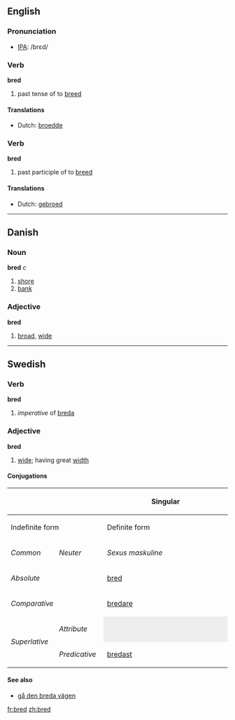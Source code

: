 ==English==
=== Pronunciation ===
*[[w:IPA|IPA]]: /brεd/

=== Verb ===
'''bred'''

# past tense of to [[breed]]

==== Translations ====
*Dutch: [[broedde]]

=== Verb ===

'''bred'''

# past participle of to [[breed]]

==== Translations ====
*Dutch: [[gebroed]]

----

==Danish==
===Noun===
'''bred''' ''c''

# [[shore]]
# [[bank]]

===Adjective===
'''bred'''

# [[broad]], [[wide]]

----

==Swedish==
===Verb===
'''bred'''

#''imperative'' of [[breda]]

===Adjective===
'''bred'''

#[[wide]]; having great [[width]]

====Conjugations====
{| border=1 cellspacing=0 
|- bgcolor="#FFFFF0" align=center
! rowspan=3 colspan=2 |
! colspan=4 width=400 | Singular
! rowspan=3 width=100 | Plural
|- bgcolor="#FFFFF0" align=center
! colspan=2 width=200 | Indefinite form
! colspan=2 width=200 | Definite form
|- bgcolor="#FFFFF0" align=center
| width=100 | ''Common''
| width=100 | ''Neuter''
| width=100 | ''Sexus maskuline''
| width=100 | ''Other sexus''
|- align=center
| bgcolor="#FFFFF0" colspan=2 width=120 | ''Absolute''
| [[bred]]
| [[brett]]
| [[brede]]
| [[breda]]
| [[breda]]
|- align=center
| bgcolor="#FFFFF0" colspan=2 | ''Comparative''
| colspan=7 | [[bredare]]
|- align=center
| bgcolor="#FFFFF0" rowspan=2 width=60 | ''Superlative''
| bgcolor="#FFFFF0" width=60 | ''Attribute''
| colspan=2 style="background:#eeeeee" |  
| [[bredaste]]
| [[bredaste]]
| [[bredaste]]
|- align=center 
| bgcolor="#FFFFF0" width=60 | ''Predicative''
| colspan=5 | [[bredast]]
|}


====See also====
*[[gå den breda vägen]]

[[fr:bred]]
[[zh:bred]]